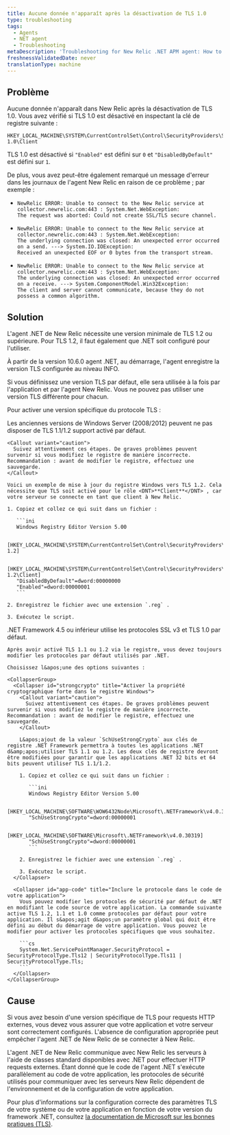 ```yaml
---
title: Aucune donnée n'apparaît après la désactivation de TLS 1.0
type: troubleshooting
tags:
  - Agents
  - NET agent
  - Troubleshooting
metaDescription: 'Troubleshooting for New Relic .NET APM agent: How to configure your TLS protocol preferences for your .NET application and environment.'
freshnessValidatedDate: never
translationType: machine
---
```


## Problème

Aucune donnée n&apos;apparaît dans New Relic après la désactivation de TLS 1.0. Vous avez vérifié si TLS 1.0 est désactivé en inspectant la clé de registre suivante :

```
HKEY_LOCAL_MACHINE\SYSTEM\CurrentControlSet\Control\SecurityProviders\SCHANNEL\Protocols\TLS 1.0\Client
```

TLS 1.0 est désactivé si `"Enabled"` est défini sur `0` et `"DisabledByDefault"` est défini sur `1`.

De plus, vous avez peut-être également remarqué un message d&apos;erreur dans les journaux de l&apos;agent New Relic en raison de ce problème ; par exemple :

* ```
  NewRelic ERROR: Unable to connect to the New Relic service at collector.newrelic.com:443 : System.Net.WebException: 
  The request was aborted: Could not create SSL/TLS secure channel.
  ```
* ```
  NewRelic ERROR: Unable to connect to the New Relic service at collector.newrelic.com:443 : System.Net.WebException: 
  The underlying connection was closed: An unexpected error occurred on a send. ---> System.IO.IOException: 
  Received an unexpected EOF or 0 bytes from the transport stream.
  ```
* ```
  NewRelic ERROR: Unable to connect to the New Relic service at collector.newrelic.com:443 : System.Net.WebException: 
  The underlying connection was closed: An unexpected error occurred on a receive. ---> System.ComponentModel.Win32Exception: 
  The client and server cannot communicate, because they do not possess a common algorithm.
  ```

## Solution

L&apos;agent .NET de New Relic nécessite une version minimale de TLS 1.2 ou supérieure. Pour TLS 1.2, il faut également que .NET soit configuré pour l&apos;utiliser.

À partir de la version 10.6.0 agent .NET, au démarrage, l&apos;agent enregistre la version TLS configurée au niveau INFO.

<Callout variant="important">
  Si vous définissez une version TLS par défaut, elle sera utilisée à la fois par l&apos;application et par l&apos;agent New Relic. Vous ne pouvez pas utiliser une version TLS différente pour chacun.
</Callout>

Pour activer une version spécifique du protocole TLS :

<CollapserGroup>
  <Collapser id="windows-registry" title="Étape 1. Activez les protocoles TLS dans le registre Windows.">
    Les anciennes versions de Windows Server (2008/2012) peuvent ne pas disposer de TLS 1.1/1.2 support activé par défaut.

    <Callout variant="caution">
      Suivez attentivement ces étapes. De graves problèmes peuvent survenir si vous modifiez le registre de manière incorrecte. Recommandation : avant de modifier le registre, effectuez une sauvegarde.
    </Callout>

    Voici un exemple de mise à jour du registre Windows vers TLS 1.2. Cela nécessite que TLS soit activé pour le rôle <DNT>**Client**</DNT> , car votre serveur se connecte en tant que client à New Relic.

    1. Copiez et collez ce qui suit dans un fichier :

       ```ini
       Windows Registry Editor Version 5.00

       [HKEY_LOCAL_MACHINE\SYSTEM\CurrentControlSet\Control\SecurityProviders\SCHANNEL\Protocols\TLS 1.2]

       [HKEY_LOCAL_MACHINE\SYSTEM\CurrentControlSet\Control\SecurityProviders\SCHANNEL\Protocols\TLS 1.2\Client]
       "DisabledByDefault"=dword:00000000
       "Enabled"=dword:00000001
       ```

    2. Enregistrez le fichier avec une extension `.reg` .

    3. Exécutez le script.
  </Collapser>

  <Collapser id="windows-registry" title="Étape 2. Activer les protocoles par défaut .NET">
    .NET Framework 4.5 ou inférieur utilise les protocoles SSL v3 et TLS 1.0 par défaut.

    Après avoir activé TLS 1.1 ou 1.2 via le registre, vous devez toujours modifier les protocoles par défaut utilisés par .NET.

    Choisissez l&apos;une des options suivantes :

    <CollapserGroup>
      <Collapser id="strongcrypto" title="Activer la propriété cryptographique forte dans le registre Windows">
        <Callout variant="caution">
          Suivez attentivement ces étapes. De graves problèmes peuvent survenir si vous modifiez le registre de manière incorrecte. Recommandation : avant de modifier le registre, effectuez une sauvegarde.
        </Callout>

        L&apos;ajout de la valeur `SchUseStrongCrypto` aux clés de registre .NET Framework permettra à toutes les applications .NET d&amp;apos;utiliser TLS 1.1 ou 1.2. Les deux clés de registre devront être modifiées pour garantir que les applications .NET 32 bits et 64 bits peuvent utiliser TLS 1.1/1.2.

        1. Copiez et collez ce qui suit dans un fichier :

           ```ini
           Windows Registry Editor Version 5.00

           [HKEY_LOCAL_MACHINE\SOFTWARE\WOW6432Node\Microsoft\.NETFramework\v4.0.30319] 
           "SchUseStrongCrypto"=dword:00000001

           [HKEY_LOCAL_MACHINE\SOFTWARE\Microsoft\.NETFramework\v4.0.30319]
           "SchUseStrongCrypto"=dword:00000001
           ```

        2. Enregistrez le fichier avec une extension `.reg` .

        3. Exécutez le script.
      </Collapser>

      <Collapser id="app-code" title="Inclure le protocole dans le code de votre application">
        Vous pouvez modifier les protocoles de sécurité par défaut de .NET en modifiant le code source de votre application. La commande suivante active TLS 1.2, 1.1 et 1.0 comme protocoles par défaut pour votre application. Il s&apos;agit d&apos;un paramètre global qui doit être défini au début du démarrage de votre application. Vous pouvez le modifier pour activer les protocoles spécifiques que vous souhaitez.

        ```cs
        System.Net.ServicePointManager.SecurityProtocol = SecurityProtocolType.Tls12 | SecurityProtocolType.Tls11 | SecurityProtocolType.Tls;
        ```
      </Collapser>
    </CollapserGroup>
  </Collapser>
</CollapserGroup>

## Cause

Si vous avez besoin d&apos;une version spécifique de TLS pour requests HTTP externes, vous devez vous assurer que votre application et votre serveur sont correctement configurés. L&apos;absence de configuration appropriée peut empêcher l&apos;agent .NET de New Relic de se connecter à New Relic.

L&apos;agent .NET de New Relic communique avec New Relic les serveurs à l&apos;aide de classes standard disponibles avec .NET pour effectuer HTTP requests externes. Étant donné que le code de l&apos;agent .NET s&apos;exécute parallèlement au code de votre application, les protocoles de sécurité utilisés pour communiquer avec les serveurs New Relic dépendent de l&apos;environnement et de la configuration de votre application.

Pour plus d&apos;informations sur la configuration correcte des paramètres TLS de votre système ou de votre application en fonction de votre version du framework .NET, consultez [la documentation de Microsoft sur les bonnes pratiques (TLS)](https://docs.microsoft.com/en-us/dotnet/framework/network-programming/tls).